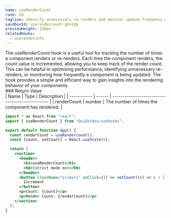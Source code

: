 ```yaml
---
name: useRenderCount
rank: 16
tagline: Identify unnecessary re-renders and monitor update frequency with useRenderCount.
sandboxId: userendercount-ghn1dg
previewHeight: 320px
relatedHooks:
  - userenderinfo
---
```



<HookDescription name={frontmatter.name}>
  The useRenderCount hook is a useful tool for tracking the number of times a
  component renders or re-renders. Each time the component renders, the count
  value is incremented, allowing you to keep track of the render count. This can
  be helpful in optimizing performance, identifying unnecessary re-renders, or
  monitoring how frequently a component is being updated. The hook provides a
  simple and efficient way to gain insights into the rendering behavior of your
  components.
</HookDescription>

<div class="reference">
  ### Return Value
  <div class="table-container">
  | Name        | Type   | Description                                     |
  | ----------- | ------ | ----------------------------------------------- |
  | renderCount | number | The number of times the component has rendered. |
  </div>
</div>

<CodePreview
  sandboxId={frontmatter.sandboxId}
  previewHeight={frontmatter.previewHeight}
/>

<StaticCodeContainer>

```jsx
import * as React from "react";
import { useRenderCount } from "@uidotdev/usehooks";

export default function App() {
  const renderCount = useRenderCount();
  const [count, setCount] = React.useState(0);

  return (
    <section>
      <header>
        <h1>useRenderCount</h1>
        <h6>(strict mode on)</h6>
      </header>
      <button className="primary" onClick={() => setCount((c) => c + 1)}>
        Increment
      </button>
      <p>Count: {count}</p>
      <p>Render Count: {renderCount}</p>
    </section>
  );
}
```

</StaticCodeContainer>
